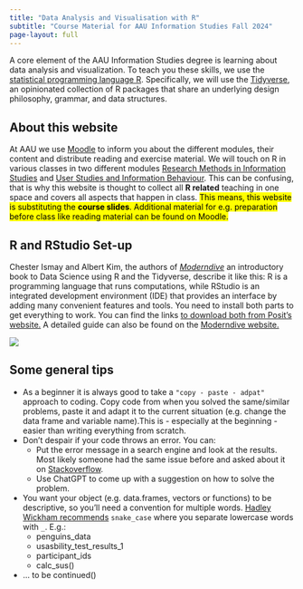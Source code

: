 ```yaml
---
title: "Data Analysis and Visualisation with R"
subtitle: "Course Material for AAU Information Studies Fall 2024"
page-layout: full
---
```


A core element of the AAU Information Studies degree is learning about data analysis and visualization. To teach you these skills, we use the [statistical programming language R](https://www.r-project.org/). Specifically, we will use the [Tidyverse](https://www.tidyverse.org/), an opinionated collection of R packages that share an underlying design philosophy, grammar, and data structures. 

## About this website
At AAU we use [Moodle](https://www.moodle.aau.dk/) to inform you about the different modules, their content and distribute reading and exercise material. We will touch on R in various classes in two different modules [Research Methods in Information Studies](https://www.moodle.aau.dk/course/view.php?id=51656) and [User Studies and Information Behaviour](https://www.moodle.aau.dk/course/view.php?id=51654). This can be confusing, that is why this website is thought to collect all **R related** teaching in one space and covers all aspects that happen in class. <mark>This means, this website is substituting the **course slides**. Additional material for e.g. preparation before class like reading material can be found on Moodle.</mark>

## R and RStudio Set-up
Chester Ismay and Albert Kim, the authors of [*Moderndive*](https://moderndive.com/index.html) an introductory book to Data Science using R and the Tidyverse, describe it like this: R is a programming language that runs computations, while RStudio is an integrated development environment (IDE) that provides an interface by adding many convenient features and tools. You need to install both parts to get everything to work. You can find the links [to download both from Posit's website.](https://posit.co/download/rstudio-desktop/) A detailed guide can also be found on the [Moderndive website.](https://moderndive.com/1-getting-started.html) 

[![](img/install.png)](https://posit.co/download/rstudio-desktop/)

## Some general tips
* As a beginner it is always good to take a `"copy - paste - adpat"` approach to coding. Copy code from when you solved the same/similar problems, paste it and adapt it to the current situation (e.g. change the data frame and variable name).This is - especially at the beginning - easier than writing everything from scratch.
* Don't despair if your code throws an error. You can:
  * Put the error message in a search engine and look at the results. Most likely someone had the same issue before and asked about it on [Stackoverflow](https://stackoverflow.com/).
  * Use ChatGPT to come up with a suggestion on how to solve the problem.
* You want your object (e.g. data.frames, vectors or functions) to be descriptive, so you’ll need a convention for multiple words. [Hadley Wickham recommends](https://r4ds.had.co.nz/workflow-basics.html?q=snake#whats-in-a-name) `snake_case` where you separate lowercase words with `_`. E.g.:
  + penguins_data
  + usasbility_test_results_1
  + participant_ids
  + calc_sus()
* ... to be continued()